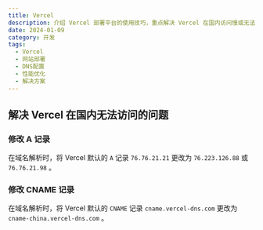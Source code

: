 ```yaml
---
title: Vercel
description: 介绍 Vercel 部署平台的使用技巧，重点解决 Vercel 在国内访问慢或无法访问的问题，包括 DNS 解析优化方案
date: 2024-01-09
category: 开发
tags:
  - Vercel
  - 网站部署
  - DNS配置
  - 性能优化
  - 解决方案
---
```


## 解决 Vercel 在国内无法访问的问题

### 修改 A 记录

在域名解析时，将 Vercel 默认的 `A` 记录 `76.76.21.21` 更改为 `76.223.126.88` 或 `76.76.21.98` 。

### 修改 CNAME 记录

在域名解析时，将 Vercel 默认的 `CNAME` 记录 `cname.vercel-dns.com` 更改为 `cname-china.vercel-dns.com` 。